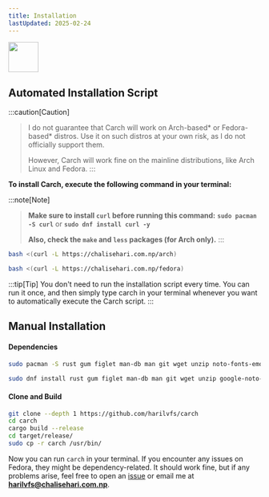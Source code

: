 ```yaml
---
title: Installation
lastUpdated: 2025-02-24
---
```



<img src="https://img.icons8.com/?size=80&id=v8LYQxpvZ4xX&format=png" width="60" />

## Automated Installation Script

:::caution[Caution]
> I do not guarantee that Carch will work on Arch-based* or Fedora-based* distros. Use it on such distros at your own risk, as I do not officially support them.
> 
> However, Carch will work fine on the mainline distributions, like Arch Linux and Fedora.
:::

**To install Carch, execute the following command in your terminal:**


:::note[Note]
> **Make sure to install `curl` before running this command:** **`sudo pacman -S curl`** or **`sudo dnf install curl -y`**  
>
> **Also, check the `make` and `less` packages (for Arch only).**
:::


<Tabs syncKey="pkg">
<TabItem label="Arch">

```sh
bash <(curl -L https://chalisehari.com.np/arch)
```

</TabItem>
<TabItem label="Fedora">

```sh
bash <(curl -L https://chalisehari.com.np/fedora)
```

</TabItem>
</Tabs>

:::tip[Tip]
You don't need to run the installation script every time. You can run it once, and then simply type carch in your terminal whenever you want to automatically execute the Carch script.
:::

## Manual Installation

#### Dependencies

<Tabs syncKey="pkg">
<TabItem label="Arch">

```sh
sudo pacman -S rust gum figlet man-db man git wget unzip noto-fonts-emoji ttf-joypixels curl bash bash-completion ttf-nerd-fonts-symbols ttf-jetbrains-mono ttf-jetbrains-mono-nerd bat zsh fish
```

</TabItem>
<TabItem label="Fedora">

```sh
sudo dnf install rust gum figlet man-db man git wget unzip google-noto-color-emoji-fonts google-noto-emoji-fonts bat jetbrains-mono-fonts-all bash-completion-devel zsh fish curl 
```

</TabItem>
</Tabs>

#### Clone and Build

```sh
git clone --depth 1 https://github.com/harilvfs/carch
cd carch
cargo build --release
cd target/release/
sudo cp -r carch /usr/bin/ 
```

Now you can run `carch` in your terminal. If you encounter any issues on Fedora, they might be dependency-related. It should work fine, but if any problems arise, feel free to open an [issue](https://github.com/harilvfs/carch/issues) or email me at **harilvfs@chalisehari.com.np**.
